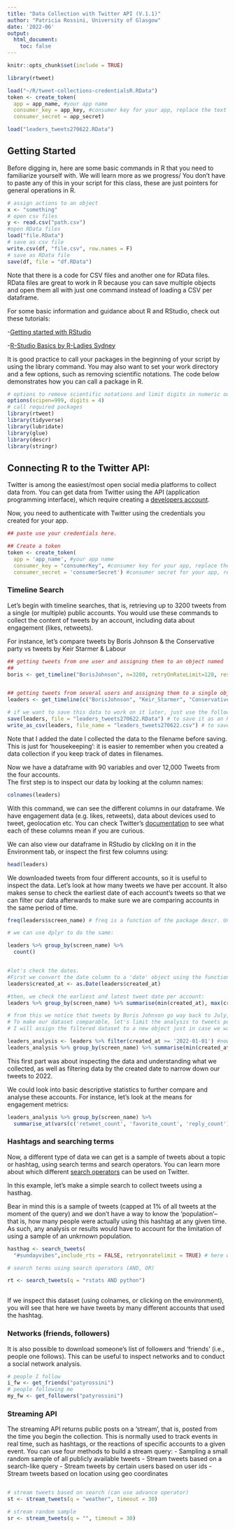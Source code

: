 ```yaml
---
title: "Data Collection with Twitter API (V.1.1)"
author: "Patricia Rossini, University of Glasgow"
date: '2022-06'
output: 
  html_document:
    toc: false
---
```


```r
knitr::opts_chunk$set(include = TRUE)

library(rtweet)

load("~/R/tweet-collections-credentialsR.RData")
token <- create_token(
  app = app_name, #your app name
  consumer_key = app_key, #consumer key for your app, replace the text between quotes with your app's key 
  consumer_secret = app_secret)

```


```r
load("leaders_tweets270622.RData")

```


## Getting Started

Before digging in, here are some basic commands in R that you need to familiarize yourself with. 
We will learn more as we progress/ You don't have to paste any of this in your script for this class, these are just pointers for general operations in R.

```r
# assign actions to an object
x <- "something"
# open csv files
y <- read.csv("path.csv")
#open RData files
load("file.RData")
# save as csv file
write.csv(df, "file.csv", row.names = F)
# save as RData file
save(df, file = "df.RData")
```

Note that there is a code for CSV files and another one for RData files. RData files are great to work in R because you can save multiple objects and open them all with just one command instead of loading a CSV per dataframe.

For some basic information and guidance about R and RStudio, check out these tutorials:

-[Getting started with RStudio](https://moderndive.netlify.app/1-getting-started.html)

-[R-Studio Basics by R-Ladies Sydney](https://rladiessydney.org/courses/ryouwithme/01-basicbasics-0/)


It is good practice to call your packages in the beginning of your script by using the library command. You may also want to set your work directory and a few options, such as removing scientific notations. The code below demonstrates how you can call a package in R. 


```r
# options to remove scientific notations and limit digits in numeric outputs to 4
options(scipen=999, digits = 4)
# call required packages
library(rtweet)
library(tidyverse)
library(lubridate)
library(glue)
library(descr)
library(stringr)

```

## Connecting R to the Twitter API:

Twitter is among the easiest/most open social media platforms to collect data from. You can get data from Twitter using the API (application programming interface), which require creating a [developers account](http://dev.twitter.com). 

Now, you need to authenticate with Twitter using the credentials you created for your app. 

```r

## paste use your credentials here. 

## Create a token
token <- create_token(
  app = 'app_name', #your app name 
  consumer_key = "consumerKey", #consumer key for your app, replace the text between quotes with your app's key 
  consumer_secret = 'consumerSecret') #consumer secret for your app, replace the text between quotes with your app's secret 

```

### Timeline Search

Let's begin with timeline searches, that is, retrieving up to 3200 tweets from a single (or multiple) public accounts. 
You would use these commands to collect the content of tweets by an account, including data about engagement (likes, retweets).

For instance, let's compare tweets by Boris Johnson & the Conservative party vs tweets by Keir Starmer & Labour

```r

## getting tweets from one user and assigning them to an object named 'Boris'
## 
boris <- get_timeline("BorisJohnson", n=3200, retryOnRateLimit=120, resultType = "recent")


## getting tweets from several users and assigning them to a single object named 'leaders'
leaders <- get_timeline(c("BorisJohnson", "Keir_Starmer", "Conservatives", "UKLabour") , n=3200, retryOnRateLimit=120, resultType = "recent", parse = TRUE)

# if we want to save this data to work on it later, just use the following command: 
save(leaders, file = "leaders_tweets270622.RData") # to save it as an R object 
write_as_csv(leaders, file_name = "leaders_tweets270622.csv") # to save as a CSV that can be opened in excel. This function is from the package rtweet, not the same as 'write.csv' from base R. 
``` 

Note that I added the date I collected the data to the filename before saving. This is just for 'housekeeping': it is easier to remember when you created a data collection if you keep track of dates in filenames.


Now we have a dataframe with 90 variables and over 12,000 Tweets from the four accounts.  
The first step is to inspect our data by looking at the column names:

```r
colnames(leaders)
```


With this command, we can see the different columns in our dataframe. We have engagement data (e.g. likes, retweets), data about devices used to tweet, geolocation etc. You can check Twitter's [documentation](https://developer.twitter.com/en/docs/twitter-api/data-dictionary/object-model/tweet) to see what each of these columns mean if you are curious. 


We can also view our dataframe in RStudio by clickIng on it in the Environment tab, or inspect the first few columns using: 


```r
head(leaders)
```

We downloaded tweets from four different accounts, so it is useful to inspect the data. 
Let's look at how many tweets we have per account. It also makes sense to check the earliest date of each account's tweets so that we can filter our data afterwards to make sure we are comparing accounts in the same period of time. 


```r

freq(leaders$screen_name) # freq is a function of the package descr. Unsurprisingly, we have about 3200 for all accounts, as this is the maximum we can retrieve using the free API

# we can use dplyr to do the same:

leaders %>% group_by(screen_name) %>%
  count()


#let's check the dates. 
#First we convert the date column to a 'date' object using the function as.Date:
leaders$created_at <- as.Date(leaders$created_at)

#then, we check the earliest and latest tweet date per account:
leaders %>% group_by(screen_name) %>% summarise(min(created_at), max(created_at))

# from this we notice that tweets by Boris Johnson go way back to July, 2019, but all others were some time in 2020. 
# To make our dataset comparable, let's limit the analysis to tweets posted in 2022, filtering by date. 
# I will assign the filtered dataset to a new object just in case we want to return to the full set some other time. 

leaders_analysis <- leaders %>% filter(created_at >= '2022-01-01') #now our new data has 7040 tweets. Let's check again the dates to make sure it looks correct: 
leaders_analysis %>% group_by(screen_name) %>% summarise(min(created_at), max(created_at)) # great, now all our accounts have tweets for the same period of time! 

```


This first part was about inspecting the data and understanding what we collected, as well as filtering data by the created date to narrow down our tweets to 2022. 

We could look into basic descriptive statistics to further compare and analyse these accounts. 
For instance, let's look at the means for engagement metrics: 


```r


leaders_analysis %>% group_by(screen_name) %>%
  summarise_at(vars(c('retweet_count', 'favorite_count', 'reply_count')), mean, na.rm=T)
```


### Hashtags and searching terms


Now, a different type of data we can get is a sample of tweets about a topic or hashtag, using search terms and search operators. You can learn more about which different [search operators](https://developer.twitter.com/en/docs/twitter-api/v1/rules-and-filtering/search-operators) can be used on Twitter. 

In this example, let's make a simple search to collect tweets using a hasthag.

Bear in mind this is a sample of tweets (capped at 1% of all tweets at the moment of the query) and we don't have a way to know the 'population'--that is, how many people were actually using this hashtag at any given time. As such, any analysis or results would have to account for the limitation of using a sample of an unkrnown population. 


```r
hasthag <- search_tweets(
  "#sundayvibes",include_rts = FALSE, retryonratelimit = TRUE) # here we are asking the API for tweets using this hashtag, excluding RTs

# search terms using search operators (AND, OR)

rt <- search_tweets(q = "rstats AND python")
 
```

If we inspect this dataset (using colnames, or clicking on the environment), you will see that here we have tweets by many different accounts that used the hashtag.  


### Networks (friends, followers)

It is also possible to download someone's list of followers and 'friends' (i.e., people one follows). 
This can be useful to inspect networks and to conduct a social network analysis. 


```r

# people I follow
i_fw <- get_friends("patyrossini")
# people following me
my_fw <- get_followers("patyrossini")

```


### Streaming API

The streaming API returns public posts on a 'stream', that is, posted from the time you begin the collection. This is normally used to track events in real time, such as hashtags, or the reactions of specific accounts to a given event. You can use four methods to build a stream query:
 - Sampling a small random sample of all publicly available tweets
 - Stream tweets based on a search-like query 
 - Stream tweets by certain users based on user ids
 - Stream tweets based on location using geo coordinates 
```r

```

```r

# stream tweets based on search (can use advance operator)
st <- stream_tweets(q = "weather", timeout = 30)

# stream random sample
sr <- stream_tweets(q = "", timeout = 30)
 
```




